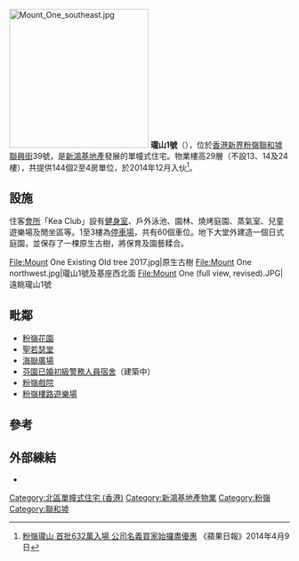 [[File:Mount_One_southeast.jpg|250px]]
'''瓏山1號'''（{{lang-en|'''Mount One'''}}），位於[[香港|香港]][[新界|新界]][[粉嶺|粉嶺]][[聯和墟|聯和墟]][[聯興街|聯興街]]39號，是[[新鴻基地產|新鴻基地產]]發展的單幢式住宅。物業樓高29層（不設13、14及24樓），共提供144個2至4房單位，於2014年12月入伙<ref>[http://hk.apple.nextmedia.com/financeestate/art/20140409/18683702 粉嶺瓏山 首批632萬入場 公司名義買家始攞盡優惠] {{Wayback|url=http://hk.apple.nextmedia.com/financeestate/art/20140409/18683702 |date=20160304204117 }}《蘋果日報》2014年4月9日</ref>。

==設施==
住客[[會所|會所]]「Kea Club」設有[[健身室|健身室]]、戶外泳池、園林、燒烤庭園、蒸氣室、兒童遊樂場及閒坐區等。1至3樓為[[停車場|停車場]]，共有60個車位。地下大堂外建造一個日式庭園，並保存了一棵原生古樹，將保育及園藝糅合。

<gallery>
File:Mount One Existing Old tree 2017.jpg|原生古樹
File:Mount One northwest.jpg|瓏山1號及基座西北面
File:Mount One (full view, revised).JPG|遠眺瓏山1號
</gallery>

==毗鄰==
* [[粉嶺花園|粉嶺花園]]
* [[聖若瑟堂|聖若瑟堂]]
* [[海聯廣場|海聯廣場]]
* [[芬園已婚初級警務人員宿舍|芬園已婚初級警務人員宿舍]]（建築中）
* [[粉嶺戲院|粉嶺戲院]]
* [[粉嶺樓路遊樂場|粉嶺樓路遊樂場]]

==參考==
{{reflist}}

==外部練結==
* {{Official website|http://www.mountone.com.hk/zh/index.php}}

{{新鴻基地產}}

[[Category:北區單幢式住宅_(香港)|Category:北區單幢式住宅 (香港)]]
[[Category:新鴻基地產物業|Category:新鴻基地產物業]]
[[Category:粉嶺|Category:粉嶺]]
[[Category:聯和墟|Category:聯和墟]]